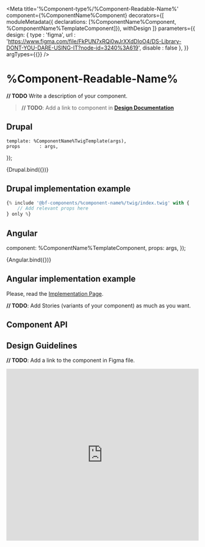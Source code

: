 
<Meta
    title='%Component-type%/%Component-Readable-Name%'
    component={%ComponentName%Component}
    decorators={[
        moduleMetadata({ declarations: [%ComponentName%Component, %ComponentName%TemplateComponent]}),
        withDesign
    ]}
    parameters={{
        design: {
            type    : 'figma',
            url     : 'https://www.figma.com/file/FkPUN7xRQi0wJrXXdDIoO4/DS-Library-DONT-YOU-DARE-USING-IT?node-id=3240%3A619',
            disable : false
        },
    }}
    argTypes={{}}
/>

# %Component-Readable-Name%

**// TODO** Write a description of your component.
> **// TODO**: Add a link to component in **[Design Documentation](https://zeroheight.com/79f1d3365/p/70ccb4--buttons)**


## Drupal

    template: %ComponentName%TwigTemplate(args),
    props       : args,
});

<Canvas withSource='none'>
    <Story
        name='Drupal'
        height='300px'
        args={{
            label       : '%Component-Readable-Name%',
        }}
    >
        {Drupal.bind({})}
    </Story>
</Canvas>


## Drupal implementation example

```jsx
{% include '@bf-components/%component-name%/twig/index.twig' with {
    // Add relevant props here
} only %}
```


## Angular

  component: %ComponentName%TemplateComponent,
  props: args,
});

<Canvas withSource='none'>
    <Story
        name='Angular'
        args={{
            label: '%Component-Readable-Name%'
        }}
    >
        {Angular.bind({})}
    </Story>
</Canvas>

## Angular implementation example

Please, read the [Implementation Page](/?path=/docs/implementation-angular--page).


**// TODO**: Add Stories (variants of your component) as much as you want.


## Component API

<ArgsTable of={%ComponentName%Component} />


## Design Guidelines

**// TODO**: Add a link to the component in Figma file.

<iframe width='100%' height='450' src='https://www.figma.com/embed?embed_host=share&url=https%3A%2F%2Fwww.figma.com%2Ffile%2FFkPUN7xRQi0wJrXXdDIoO4%2FDS-Library-DONT-YOU-DARE-USING-IT%3Fnode-id%3D3240%253A619&chrome=DOCUMENTATION' frameBorder='0' allowFullScreen></iframe>